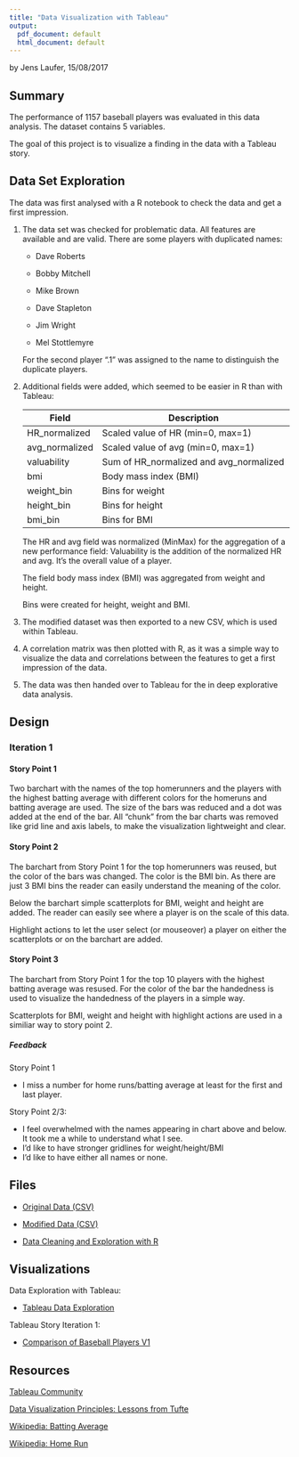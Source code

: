 ```yaml
---
title: "Data Visualization with Tableau"
output:
  pdf_document: default
  html_document: default
---
```


by Jens Laufer, 15/08/2017




## Summary


The performance of 1157 baseball players was evaluated in this data analysis.
The dataset contains 5 variables.

The goal of this project is to visualize a finding in the data with a Tableau
story.



## Data Set Exploration


The data was first analysed with a R notebook to check the data and get
a first impression.

   1. The data set was checked for problematic data. All features are available 
      and are valid. There are some players with duplicated names:
      
        - Dave Roberts 
        
        - Bobby Mitchell
        
        - Mike Brown
        
        - Dave Stapleton 
        
        - Jim Wright
        
        - Mel Stottlemyre
        
      For the second player ".1" was assigned to the name to distinguish the duplicate
      players.

   2. Additional fields
      were added, which seemed to be easier in R than with Tableau:

      
      | Field              | Description                                             |
      | ------------------ | ------------------------------------------------------- |
      | HR_normalized      | Scaled value of HR  (min=0, max=1)                      |
      | avg_normalized     | Scaled value of avg (min=0, max=1)                      |
      | valuability        | Sum of HR_normalized and avg_normalized                 |
      | bmi                | Body mass index (BMI)                                   |
      | weight_bin         | Bins for weight                                         |
      | height_bin         | Bins for height                                         |
      | bmi_bin            | Bins for BMI                                            |
      
      The HR and avg field was normalized (MinMax) for the aggregation of a new 
      performance field: Valuability is the addition of the normalized
      HR and avg. It's the overall value of a player. 
      
      The field body mass index (BMI) was aggregated from weight and height.
      
      Bins were created for height, weight and BMI.

   4. The modified dataset was then exported to a new CSV, which is used within
      Tableau.

   5. A correlation matrix was then plotted with R, as it was a simple way to
      visualize the data and correlations between the features to get a first 
      impression of the data. 

   6. The data was then handed over to Tableau for the in deep explorative data 
      analysis.



## Design


### Iteration 1

#### Story Point 1

Two barchart with the names of the top homerunners and  the 
players with the highest batting average with different colors for the homeruns
and batting average are used. The size of the bars was reduced 
and a dot was added at the end of the bar.
All "chunk" from the bar charts was removed like grid line and axis labels, 
to make the visualization lightweight and clear.


#### Story Point 2

The barchart from Story Point 1 for the top homerunners was reused, 
but the color of the bars was changed.
The color is the BMI bin. As there are just 3 BMI bins the reader can easily 
understand the meaning of the color.

Below the barchart simple scatterplots for BMI, weight and height are added.
The reader can easily see where a player is on the scale of this data.

Highlight actions to let the user select (or mouseover) a player on
either the scatterplots or on the barchart are added.


#### Story Point 3

The barchart from Story Point 1 for the top 10 players with the highest
batting average was resused. For the color of the bar the handedness is used
to visualize the handedness of the players in a simple way.

Scatterplots for BMI, weight and height with highlight actions are used in a
similiar way to story point 2.


##### Feedback 

Story Point 1 

  - I miss a number for home runs/batting average at least for the 
    first and last player.
  
Story Point 2/3:

  - I feel overwhelmed with the names appearing in chart above and below.
    It took me a while to understand what I see.
  - I'd like to have stronger gridlines for weight/height/BMI
  - I'd like to have either all names or none.



## Files


   - [Original Data (CSV)](data/baseball_data.csv)
   
   - [Modified Data (CSV)](data/baseball_data_updated.csv)

   - [Data Cleaning and Exploration with R](exploration.html)


## Visualizations


Data Exploration with Tableau:

   - [Tableau Data Exploration](https://public.tableau.com/views/exploration_baseball/Histogramheight?:embed=y&:display_count=yes)



Tableau Story Iteration 1:


   - [Comparison of Baseball Players V1](https://public.tableau.com/views/explanation_baseball_v1/ComparisonofBaseballPlayers?:embed=y&:display_count=yes)



## Resources


[Tableau Community](https://community.tableau.com)

[Data Visualization Principles: Lessons from Tufte](https://moz.com/blog/data-visualization-principles-lessons-from-tufte)

[Wikipedia: Batting Average](https://de.wikipedia.org/wiki/Batting_Average)

[Wikipedia: Home Run](https://de.wikipedia.org/wiki/Home_Run)
